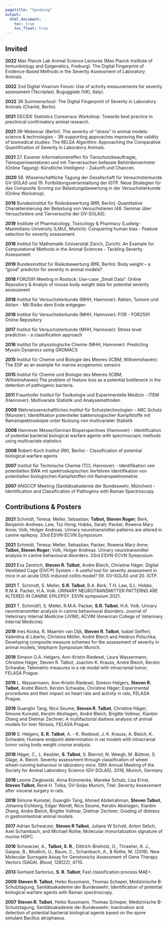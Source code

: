```yaml
---
pagetitle: "Speaking"
output:
  html_document: 
    toc: true
    toc_float: true
---
```


## Invited
**2022** Max Planck Lab Animal Science Lectures (Max Planck Institute of
Immunbiology and Epigenetics, Freiburg): The Digital Fingerprint of Evidence-Based 
Methods in the Severity Assessment of Laboratory Animals.

**2022** 2nd Digital Vivarium Forum: Use of activity measurements for severity 
assessment (Tecniplast, Buguggiate (VA), Italy).

**2022** 3R Summerschool: The Digital Fingerprint of Severity in Laboratory Animals (Charité, Berlin).  

**2021** DECIDE Statistics Consensus Workshop: Towards best practice in preclinical confirmatory animal research.

**2021** 3R-Webninar (Berlin). The severity of "stress" in animal models: science & technologies - 3R-supporting approaches improving the validity of biomedical studies: The RELSA Algorithm: Approaching the Comparative Quantification of Severity in Laboratory Animals.

**2021** 27. Essener Informationstreffen für Tierschutzbeauftragte, Tierexperimentatoren und mit Tierversuchen befasste Behördenvertreter (Online Tagung): Künstliche Intelligenz - Zukunft und Chancen.

**2020** 58. Wissenschaftliche Tagung der Gesellschaft für Versuchstierkunde GV-SOLAS und 19. Fortbildungsveranstaltung der IGTP. Neue Strategien für das Composite Scoring zur Belastungsbewertung in der Versuchstierkunde (Online Workshop).

**2019** Bundesinstitut für Risikobewertung (BfR, Berlin): Quantitative Charakterisierung der Belastung von Versuchstieren (48. Seminar über Versuchstiere und Tierversuche der GV-SOLAS).

**2019** Institute of Pharmacology, Toxicology & Pharmacy (Ludwig-Maximilians-University (LMU), Munich): Conquering human bias - Feature selection for severity assessment. 

**2019** Institut für Mathematik (Universität Zürich, Zurich): An Example for Computational Methods in the Animal Sciences - Tackling Severity Assessment

**2019** Bundesinstitut für Risikobewertung (BfR, Berlin): Body weight – a “good” predictor for severity in animal models?

**2018** FOR2591 Meeting in Rostock: Use-case „Small Data“: Online Repository & Analyis of mouse body weight data for potential severity assessment

**2018** Institut für Versuchstierkunde (MHH, Hannover): Ratten, Tumore und Aktien - Mit Risiko dem Ende entgegen

**2018** Institut für Versuchstierkunde (MHH, Hannover): FOR - FOR2591 Online Repository

**2017** Institut für Versuchstierkunde (MHH, Hannover): Stress level prediction - a classification approach 

**2016** Institut für physiologische Chemie (MHH, Hannover): Predicting Myosin Dynamics using GROMACS

**2015** Institut für Chemie und Biologie des Meeres (ICBM, Wilhelmshaven): The ESP as an example for marine ecogenomic sensors

**2015** Institut für Chemie und Biologie des Meeres (ICBM, Wilhelmshaven):The problem of feature loss as a potential bottleneck in the detection of pathogenic bacteria.

**2011** Fraunhofer Institut für Toxikologie und Experimentelle Medizin - ITEM (Hannover): Multivariate Statistik und Analysemethoden

**2009** Wehrwissenschaftliches Institut für Schutztechnologien - ABC Schutz (Munster): Identifikation potentieller bakteriologischer Kampfstoffe mit Ramanspektroskopie unter Nutzung von multivariater Statistik

**2008** Hannover Messe/German Bioperspectives (Hannover) - Identification of potential bacterial biological warfare agents with spectroscopic methods using multivariate statistics 

**2008** Robert-Koch Institut (RKI, Berlin) - Classification of potential biological warfare agents

**2007** Institut für Technische Chemie (TCI, Hannover) - Identifikation von potentiellen BWA mit spektroskopischen Verfahren Identifikation von potentiellen biologischen Kampfstoffen mit Ramanspektrometrie 

**2007** ANGCCP Meeting (Sanitätsakademie der Bundeswehr, München) - Identification and Classification of Pathogens with Raman Spectroscopy


## Contributions & Posters

**2021** Schmidt, Teresa; Meller, Sebastian; **Talbot, Steven Roger**; Berk, Benjamin Andreas; Law, Tsz Hong; Hobbs, Sarah; Packer, Rowena Mary Anne; Volk, Holger Andreas. Urinary neurotransmitter patterns are altered in canine epilepsy. 33rd ESVN-ECVN Symposium.

**2021** Schmidt, Teresa; Meller, Sebastian; Packer, Rowena Mary Anne; **Talbot, Steven Roger**; Volk, Holger Andreas. Urinary neurotransmitter analysis in canine behavioural disorders. 33rd ESVN-ECVN Symposium.

**2021** Eva Zentrich, **Steven R. Talbot**, Andre Bleich, Christine Häger. Digital Ventilated Cage (DVC®) System – A useful tool for severity assessment in mice in an acute DSS-induced colitis model? 59. GV-SOLAS und 20. IGTP.

**2021** T. Schmidt, S. Meller, **S.R. Talbot**, B.A. Berk, T.H. Law, S.L. Hobbs, R.M.A. Packer, H.A. Volk. URINARY NEUROTRANSMITTER PATTERNS ARE ALTERED IN CANINE EPILEPSY. ESVN symposium 2021.

**2021** T. Schmidt1, S. Meller, R.M.A. Packer, **S.R. Talbot**, H.A. Volk. Urinary neurotransmitter analysis in canine behavioural disorders. Journal of Veterinary Internal Medicine (JVIM); ACVIM (American College of Veterinary Internal Medicine).

**2019** Ines Koska, R. Maarten van Dijk, **Steven R. Talbot**, Isabel Seiffert, Valentina di Liberto, Christina Möller, André Bleich and Heidrun Potschka; Developing composite measure schemes for the assessment of severity in animal models, Vetpharm Symposium Munich.

**2019** Simeon O.A. Helgers, Ann-Kristin Riedesel, Laura Wassermann, Christine Häger, Steven R. Talbot, Joachim K. Krauss, André Bleich, Kerstin Schwabe; Telemetric measures in a rat model with intracranial tumor, FELASA Prague.

**2019** L. Wassermann, Ann-Kristin Riedesel, Simeon Helgers, **Steven R. Talbot**, André Bleich, Kerstin Schwabe, Christine Häger; Experimental procedures and their impact on heart rate and activity in rats, FELASA Prague.

**2019** Guanglin Tang, Nico Seume, **Steven R. Talbot**, Christine Häger, Simone Kumstel, Kerstin Abshagen, André Bleich, Brigitte Vollmar, Xianbin Zhang and Dietmar Zechner; A multifactorial distress analysis of animal models for liver fibrosis, FELASA Prague. 

**2019** S. Helgers, **S. R. Talbot**, A. - K. Riedesel, J. K. Krauss, A. Bleich, K. Schwabe; Humane endpoint determination in rat models with intracranial tumor using body weight course analysis.

**2018** Häger, C., L. Keubler, **S. Talbot**, S. Biernot, N. Weegh, M. Büttner, S. Glage, A. Bleich. Severity assessment through classification of wheel wheel-running behaviour in laboratory mice. 56th Annual Meeting of the Society for Animal Laboratory Science (GV-SOLAS), 2018, Munich, Germany

**2018** Leonie Zieglowski, Anna Kümmecke, Mareike Schulz, Lisa Ernst, **Steven Talbot**, René H. Tolba, GV-Solas Munich, Titel: Severity Assessment after visceral surgery in rats. 

**2018** Simone Kumstel, Guanglin Tang, Ahmed Abdelrahman, **Steven Talbot**, Johanna Eichberg, Edgar Wendt, Nico Seume, Kerstin Abshagen, Xianbin Zhang, Andre Bleich, Brigitte Vollmar, Dietmar Zechner; Grading of distress in gastrointestinal animal models.

**2017** Adrian Schwarzer, **Steven R Talbot**, Juliane W Schott, Anton Selich, Axel Schambach, and Michael Rothe; Molecular immortalization signature of murine HSPC.

**2016** Schwarzer, A., **Talbot, S. R.**, Dittrich-Breiholz, O., Thrasher, A. J., Gaspar, B., Modlich, U., Baum, C., Schambach, A., & Rothe, M. (2016). New Molecular Surrogate Assay for Genotoxicity Assessment of Gene Therapy Vectors (SAGA). *Blood*, 128(22), 4710. 

**2013** Gerhard Sartorius, **S. R. Talbot**; Fast classification process MAE+.

**2009** **Steven R. Talbot**, Heiko Russmann, Thomas Scheper, Medizinische B-Schutztagung, Sanitätsakademie der Bundeswehr; Identification of potential biological warfare agents with Raman spectroscopy.

**2007** **Steven R. Talbot**, Heiko Russmann, Thomas Scheper, Medizinische B-Schutztagung, Sanitätsakademie der Bundeswehr; Inactivation and detection of potential bacterial biological agents based on the spore simulant Bacillus atrophaeus.
